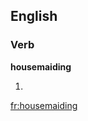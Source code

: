 ==English==

===Verb===
'''housemaiding'''

# {{present participle of|[[housemaid]]}}

[[fr:housemaiding]]